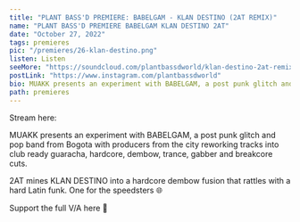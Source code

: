 ---
title: "PLANT BASS'D PREMIERE: BABELGAM - KLAN DESTINO (2AT REMIX)"
name: "PLANT BASS'D PREMIERE BABELGAM KLAN DESTINO 2AT"
date: "October 27, 2022"
tags: premieres
pic: "/premieres/26-klan-destino.png"
listen: Listen
seeMore: "https://soundcloud.com/plantbassdworld/klan-destino-2at-remix"
postLink: "https://www.instagram.com/plantbassdworld"
bio: MUAKK presents an experiment with BABELGAM, a post punk glitch and pop band from Bogota
path: premieres
---

<Picture src="/premieres/26-destino.jpg" alt="Babelgam cover art" size={1200} />

Stream here: <HoverLink url="soundcloud.com/plantbassdworld/klan-destino-2at-remix" name="BABELGAM - KLAN DESTINO (2AT REMIX)" external />

MUAKK presents an experiment with BABELGAM, a post punk glitch and pop band from Bogota with producers from the city reworking tracks into club ready guaracha, hardcore, dembow, trance, gabber and breakcore cuts.

2AT mines KLAN DESTINO into a hardcore dembow fusion that rattles with a hard Latin funk. One for the speedsters 🌐

Support the full V/A here 🌱 <HoverLink url="babelgam.bandcamp.com/" external />

